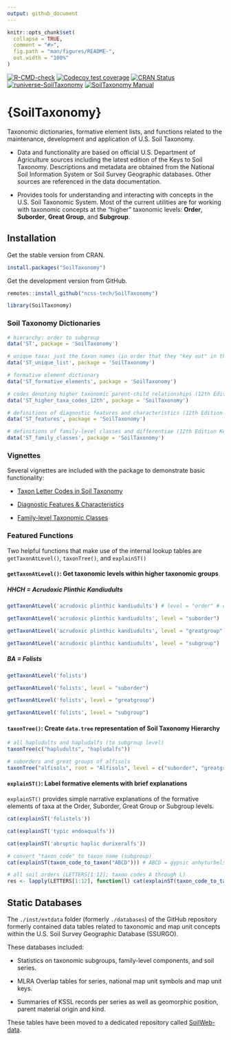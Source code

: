 ```yaml
---
output: github_document
---
```


<!-- README.md is generated from README.Rmd. Please edit that file -->

```r
knitr::opts_chunk$set(
  collapse = TRUE,
  comment = "#>",
  fig.path = "man/figures/README-",
  out.width = "100%"
)
```

<!-- badges: start -->
[![R-CMD-check](https://github.com/ncss-tech/SoilTaxonomy/actions/workflows/R-CMD-check.yml/badge.svg)](https://github.com/ncss-tech/SoilTaxonomy/actions/workflows/R-CMD-check.yml)
[![Codecov test coverage](https://codecov.io/gh/ncss-tech/SoilTaxonomy/branch/master/graph/badge.svg)](https://app.codecov.io/gh/ncss-tech/SoilTaxonomy?branch=master)
[![CRAN Status](https://www.r-pkg.org/badges/version-last-release/SoilTaxonomy)](https://cran.r-project.org/package=SoilTaxonomy)
[![runiverse-SoilTaxonomy](https://ncss-tech.r-universe.dev/badges/SoilTaxonomy)](https://github.com/ncss-tech/SoilTaxonomy)
[![SoilTaxonomy Manual](https://img.shields.io/badge/docs-HTML-informational)](https://ncss-tech.github.io/SoilTaxonomy/)
<!-- badges: end -->

# {SoilTaxonomy}

Taxonomic dictionaries, formative element lists, and functions related to the maintenance, development and application of U.S. Soil Taxonomy. 

  - Data and functionality are based on official U.S. Department of Agriculture sources including the latest edition of the Keys to Soil Taxonomy. Descriptions and metadata are obtained from the National Soil Information System or Soil Survey Geographic databases. Other sources are referenced in the data documentation. 
   
  - Provides tools for understanding and interacting with concepts in the U.S. Soil Taxonomic System. Most of the current utilities are for working with taxonomic concepts at the "higher" taxonomic levels: **Order**, **Suborder**, **Great Group**, and **Subgroup**. 

## Installation

Get the stable version from CRAN. 

```r
install.packages("SoilTaxonomy")
```

Get the development version from GitHub. 

```r
remotes::install_github("ncss-tech/SoilTaxonomy")
```

```r
library(SoilTaxonomy)
```

### Soil Taxonomy Dictionaries

```r
# hierarchy: order to subgroup
data('ST', package = 'SoilTaxonomy')

# unique taxa: just the taxon names (in order that they "key out" in the keys)
data('ST_unique_list', package = 'SoilTaxonomy')

# formative element dictionary
data('ST_formative_elements', package = 'SoilTaxonomy')

# codes denoting higher taxonomic parent-child relationships (12th Edition Keys to Soil Taxonomy)
data('ST_higher_taxa_codes_12th', package = 'SoilTaxonomy')

# definitions of diagnostic features and characteristics (12th Edition Keys to Soil Taxonomy)
data('ST_features', package = 'SoilTaxonomy')

# definitions of family-level classes and differentiae (12th Edition Keys to Soil Taxonomy)
data('ST_family_classes', package = 'SoilTaxonomy')
```

### Vignettes

Several vignettes are included with the package to demonstrate basic functionality:

 - [Taxon Letter Codes in Soil Taxonomy](https://ncss-tech.github.io/SoilTaxonomy/articles/taxon-letter-codes.html)

 
 - [Diagnostic Features & Characteristics](https://ncss-tech.github.io/SoilTaxonomy/articles/diagnostics.html)
 
 - [Family-level Taxonomic Classes](https://ncss-tech.github.io/SoilTaxonomy/articles/family-level_taxonomy.html)
 
 
### Featured Functions

Two helpful functions that make use of the internal lookup tables are `getTaxonAtLevel()`, `taxonTree()`, and `explainST()`

#### `getTaxonAtLevel()`: Get taxonomic levels within higher taxonomic groups

##### HHCH = _Acrudoxic Plinthic Kandiudults_

```r
getTaxonAtLevel('acrudoxic plinthic kandiudults') # level = "order" # default

getTaxonAtLevel('acrudoxic plinthic kandiudults', level = "suborder")

getTaxonAtLevel('acrudoxic plinthic kandiudults', level = "greatgroup")

getTaxonAtLevel('acrudoxic plinthic kandiudults', level = "subgroup")
```

##### BA = _Folists_

```r
getTaxonAtLevel('folists')

getTaxonAtLevel('folists', level = "suborder")

getTaxonAtLevel('folists', level = "greatgroup")

getTaxonAtLevel('folists', level = "subgroup")
```

#### `taxonTree()`: Create `data.tree` representation of Soil Taxonomy Hierarchy

```r
# all hapludults and hapludalfs (to subgroup level)
taxonTree(c("hapludults", "hapludalfs"))
```

```r
# suborders and great groups of alfisols 
taxonTree("alfisols", root = "Alfisols", level = c("suborder", "greatgroup"))
```

#### `explainST()`: Label formative elements with brief explanations

`explainST()` provides simple narrative explanations of the formative elements of taxa at the Order, Suborder, Great Group or Subgroup levels.

```r
cat(explainST('folistels'))

cat(explainST('typic endoaqualfs'))

cat(explainST('abruptic haplic durixeralfs'))

# convert "taxon code" to taxon name (subgroup)
cat(explainST(taxon_code_to_taxon("ABCD"))) # ABCD = gypsic anhyturbels

# all soil orders (LETTERS[1:12]; taxon codes A through L)
res <- lapply(LETTERS[1:12], function(l) cat(explainST(taxon_code_to_taxon(l)), "\n\n"))
```

## Static Databases

The `./inst/extdata` folder (formerly `./databases`) of the GitHub repository formerly contained data tables related to taxonomic and map unit concepts within the U.S. Soil Survey Geographic Database (SSURGO).

These databases included: 

 - Statistics on taxonomic subgroups, family-level components, and soil series. 
 
 - MLRA Overlap tables for series, national map unit symbols and map unit keys. 
 
 - Summaries of KSSL records per series as well as geomorphic position, parent material origin and kind.
 
These tables have been moved to a dedicated repository called [SoilWeb-data](https://github.com/ncss-tech/SoilWeb-data).
